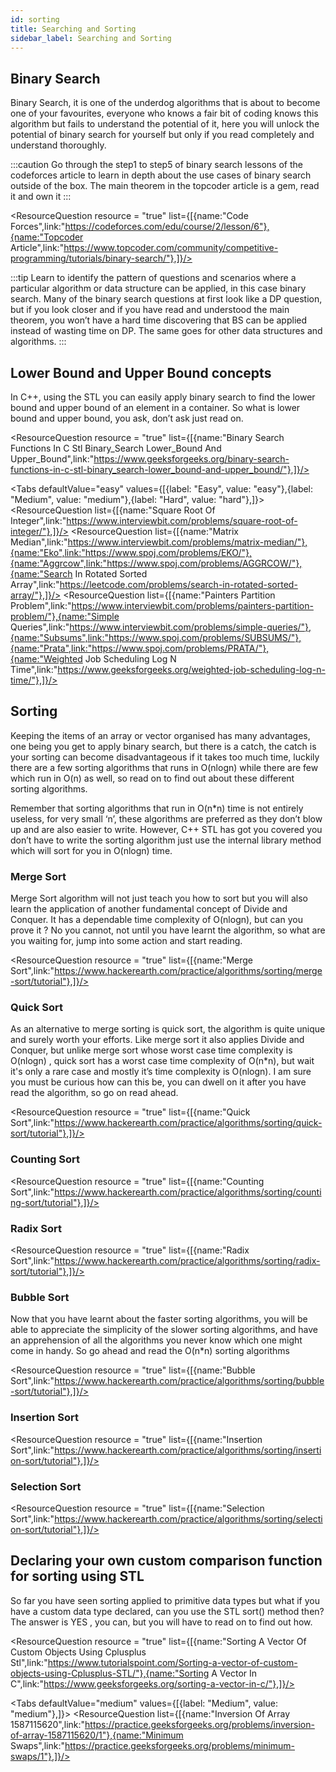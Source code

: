 ```yaml
---
id: sorting
title: Searching and Sorting
sidebar_label: Searching and Sorting
---
```



## Binary Search
Binary Search, it is one of the underdog algorithms that is about to become one of your favourites, everyone who knows a fair bit of coding knows this algorithm but fails to understand the potential of it, here you will unlock the potential of binary search for yourself but only if you read completely and understand thoroughly.

:::caution
Go through the step1 to step5 of binary search lessons of the codeforces article to learn in depth about the use cases of binary search outside of the box. The main theorem in the topcoder article is a gem, read it and own it
:::


<ResourceQuestion resource = "true" list={[{name:"Code Forces",link:"https://codeforces.com/edu/course/2/lesson/6"},{name:"Topcoder Article",link:"https://www.topcoder.com/community/competitive-programming/tutorials/binary-search/"},]}/>


:::tip
Learn to identify the pattern of questions and scenarios where a particular algorithm or data structure can be applied, in this case binary search. Many of the binary search questions at first look like a DP question, but if you look closer and if you have read and understood the main theorem, you won’t have a hard time discovering that BS can be applied instead of wasting time on DP. The same goes for other data structures and algorithms.
:::


## Lower Bound and Upper Bound concepts
In C++, using the STL you can easily apply binary search to find the lower bound and upper bound of an element in a container. So what is lower bound and upper bound, you ask, don’t ask just read on.


<ResourceQuestion resource = "true" list={[{name:"Binary Search Functions In C Stl Binary_Search Lower_Bound And Upper_Bound",link:"https://www.geeksforgeeks.org/binary-search-functions-in-c-stl-binary_search-lower_bound-and-upper_bound/"},]}/>


<Tabs
	defaultValue="easy"
	values={[{label: "Easy", value: "easy"},{label: "Medium", value: "medium"},{label: "Hard", value: "hard"},]}>
	<TabItem value="easy">
		<ResourceQuestion  list={[{name:"Square Root Of Integer",link:"https://www.interviewbit.com/problems/square-root-of-integer/"},]}/>
	</TabItem>
	<TabItem value="medium">
		<ResourceQuestion  list={[{name:"Matrix Median",link:"https://www.interviewbit.com/problems/matrix-median/"},{name:"Eko",link:"https://www.spoj.com/problems/EKO/"},{name:"Aggrcow",link:"https://www.spoj.com/problems/AGGRCOW/"},{name:"Search In Rotated Sorted Array",link:"https://leetcode.com/problems/search-in-rotated-sorted-array/"},]}/>
	</TabItem>
	<TabItem value="hard">
		<ResourceQuestion  list={[{name:"Painters Partition Problem",link:"https://www.interviewbit.com/problems/painters-partition-problem/"},{name:"Simple Queries",link:"https://www.interviewbit.com/problems/simple-queries/"},{name:"Subsums",link:"https://www.spoj.com/problems/SUBSUMS/"},{name:"Prata",link:"https://www.spoj.com/problems/PRATA/"},{name:"Weighted Job Scheduling Log N Time",link:"https://www.geeksforgeeks.org/weighted-job-scheduling-log-n-time/"},]}/>
	</TabItem>
</Tabs>


## Sorting
Keeping the items of an array or vector organised has many advantages, one being you get to apply binary search, but there is a catch, the catch is your sorting can become disadvantageous if it takes too much time, luckily there are a few sorting algorithms that runs in O(nlogn) while there are few which run in O(n) as well, so read on to find out about these different sorting algorithms.

Remember that sorting algorithms that run in O(n*n) time is not entirely useless, for very small ‘n’, these algorithms are preferred as they don’t  blow up and are also easier to write. However, C++ STL has got you covered you don’t have to write the sorting algorithm just use the internal library method which will sort for you in O(nlogn) time.


### Merge Sort
Merge Sort algorithm will not just teach you how to sort but you will also learn the application of another fundamental concept of Divide and Conquer. It has a dependable time complexity of O(nlogn), but can you prove it ? No you cannot, not until you have learnt the algorithm, so what are you waiting for, jump into some  action and start reading.


<ResourceQuestion resource = "true" list={[{name:"Merge Sort",link:"https://www.hackerearth.com/practice/algorithms/sorting/merge-sort/tutorial"},]}/>



### Quick Sort
As an alternative to merge sorting is quick sort, the algorithm is quite unique and surely worth your efforts. Like merge sort it also applies Divide and Conquer, but unlike merge sort whose worst case time complexity is O(nlogn) , quick sort has a worst case time complexity of  O(n*n), but wait it's only a rare case and mostly it’s time complexity is O(nlogn). I am sure you must be curious how can this be, you can dwell on it after you have read the algorithm, so go on read ahead.


<ResourceQuestion resource = "true" list={[{name:"Quick Sort",link:"https://www.hackerearth.com/practice/algorithms/sorting/quick-sort/tutorial"},]}/>



### Counting Sort

<ResourceQuestion resource = "true" list={[{name:"Counting Sort",link:"https://www.hackerearth.com/practice/algorithms/sorting/counting-sort/tutorial"},]}/>


### Radix Sort

<ResourceQuestion resource = "true" list={[{name:"Radix Sort",link:"https://www.hackerearth.com/practice/algorithms/sorting/radix-sort/tutorial"},]}/>



### Bubble Sort
Now that you have learnt about the faster sorting algorithms, you will be able to appreciate the simplicity of the slower sorting algorithms, and have an apprehension of all the algorithms you never know which one might come in handy. So go ahead and read the O(n*n) sorting algorithms


<ResourceQuestion resource = "true" list={[{name:"Bubble Sort",link:"https://www.hackerearth.com/practice/algorithms/sorting/bubble-sort/tutorial"},]}/>



### Insertion Sort

<ResourceQuestion resource = "true" list={[{name:"Insertion Sort",link:"https://www.hackerearth.com/practice/algorithms/sorting/insertion-sort/tutorial"},]}/>



### Selection Sort

<ResourceQuestion resource = "true" list={[{name:"Selection Sort",link:"https://www.hackerearth.com/practice/algorithms/sorting/selection-sort/tutorial"},]}/>



## Declaring your own custom comparison function for sorting using STL
So far you have seen sorting applied to primitive data types but what if you have a custom data type declared, can you use the STL sort() method then? The answer is YES , you can, but you will have to read on to find out how.


<ResourceQuestion resource = "true" list={[{name:"Sorting A Vector Of Custom Objects Using Cplusplus Stl",link:"https://www.tutorialspoint.com/Sorting-a-vector-of-custom-objects-using-Cplusplus-STL/"},{name:"Sorting A Vector In C",link:"https://www.geeksforgeeks.org/sorting-a-vector-in-c/"},]}/>

<Tabs
	defaultValue="medium"
	values={[{label: "Medium", value: "medium"},]}>
	<TabItem value="medium">
		<ResourceQuestion  list={[{name:"Inversion Of Array 1587115620",link:"https://practice.geeksforgeeks.org/problems/inversion-of-array-1587115620/1"},{name:"Minimum Swaps",link:"https://practice.geeksforgeeks.org/problems/minimum-swaps/1"},]}/>
	</TabItem>
	
</Tabs>
